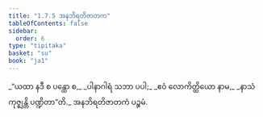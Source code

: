 ```yaml
---
title: "1.7.5 အနဘိရတိဇာတက"
tableOfContents: false
sidebar:
  order: 6
type: "tipitaka"
basket: "su"
book: "ja1"
---
```



<DynamicBreadcrumb />

<Division number="65" book="ja1">

<Paragraph number="143" type="verses" book="ja1">
_“ယထာ နဒီ စ ပန္ထော စ,_  
_ပါနာဂါရံ သဘာ ပပါ;_  
_ဧဝံ လောကိတ္ထိယော နာမ,_  
_နာသံ ကုဇ္ဈန္တိ ပဏ္ဍိတာ”တိ._  


</Paragraph>
</Division>

<Paragraph number="144" type="center" book="ja1">
အနဘိရတိဇာတကံ ပဉ္စမံ.
</Paragraph>